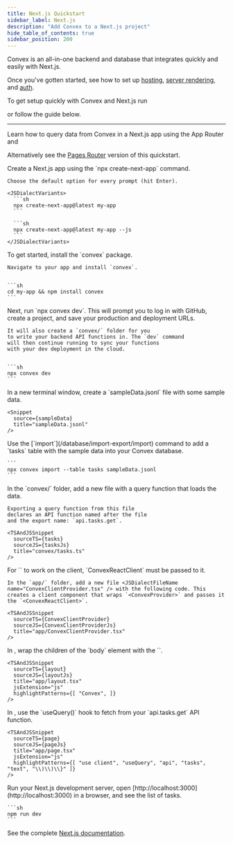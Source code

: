```yaml
---
title: Next.js Quickstart
sidebar_label: Next.js
description: "Add Convex to a Next.js project"
hide_table_of_contents: true
sidebar_position: 200
---
```



<Admonition type="tip" title="Convex + Next.js">

Convex is an all-in-one backend and database that integrates quickly and easily
with Next.js.

Once you've gotten started, see how to set up
[hosting](/production/hosting/hosting.mdx),
[server rendering](/client/nextjs/app-router/server-rendering.mdx), and
[auth](https://docs.convex.dev/client/nextjs/).

</Admonition>

To get setup quickly with Convex and Next.js run

<p>
  <b>
    <CodeWithCopyButton text="npm create convex@latest" />
  </b>
</p>

or follow the guide below.

---

Learn how to query data from Convex in a Next.js app using the App Router
and<LanguageSelector verbose />

Alternatively see the
[Pages Router](/client/nextjs/pages-router/quickstart-nextjs-pages-router.mdx)
version of this quickstart.

<StepByStep>
  <Step title="Create a Next.js app">
    Create a Next.js app using the `npx create-next-app` command.

    Choose the default option for every prompt (hit Enter).

    <JSDialectVariants>
      ```sh
      npx create-next-app@latest my-app
      ```

      ```sh
      npx create-next-app@latest my-app --js
      ```
    </JSDialectVariants>

  </Step>
  <Step title="Install the Convex client and server library">
    To get started, install the `convex` package.

    Navigate to your app and install `convex`.


    ```sh
    cd my-app && npm install convex
    ```

  </Step>
  <Step title="Set up a Convex dev deployment">
    Next, run `npx convex dev`. This
    will prompt you to log in with GitHub,
    create a project, and save your production and deployment URLs.

    It will also create a `convex/` folder for you
    to write your backend API functions in. The `dev` command
    will then continue running to sync your functions
    with your dev deployment in the cloud.


    ```sh
    npx convex dev
    ```

  </Step>

  <Step title="Create sample data for your database">
    In a new terminal window, create a `sampleData.jsonl`
    file with some sample data.

    <Snippet
      source={sampleData}
      title="sampleData.jsonl"
    />

  </Step>

  <Step title="Add the sample data to your database">
    Use the [`import`](/database/import-export/import) command to add a `tasks` table with the sample data into your Convex database.

    ```
    npx convex import --table tasks sampleData.jsonl
    ```

  </Step>

  <Step title="Expose a database query">
    In the `convex/` folder, add a new file <JSDialectFileName name="tasks.ts" /> with a query function that loads the data.

    Exporting a query function from this file
    declares an API function named after the file
    and the export name: `api.tasks.get`.

    <TSAndJSSnippet
      sourceTS={tasks}
      sourceJS={tasksJs}
      title="convex/tasks.ts"
    />

  </Step>

  <Step title="Create a client component for the Convex provider">
    For `<ConvexProvider>` to work on the client, `ConvexReactClient` must be passed to it.

    In the `app/` folder, add a new file <JSDialectFileName name="ConvexClientProvider.tsx" /> with the following code. This creates a client component that wraps `<ConvexProvider>` and passes it the `<ConvexReactClient>`.

    <TSAndJSSnippet
      sourceTS={ConvexClientProvider}
      sourceJS={ConvexClientProviderJs}
      title="app/ConvexClientProvider.tsx"
    />

  </Step>

  <Step title="Wire up the ConvexClientProvider">
    In <JSDialectFileName name="app/layout.tsx" ext="js" />, wrap the children of the `body` element with the `<ConvexClientProvider>`.

    <TSAndJSSnippet
      sourceTS={layout}
      sourceJS={layoutJs}
      title="app/layout.tsx"
      jsExtension="js"
      highlightPatterns={[ "Convex", ]}
    />

  </Step>

  <Step title="Display the data in your app">
    In <JSDialectFileName name="app/page.tsx" ext="js" />, use the `useQuery()` hook to fetch from your `api.tasks.get`
    API function.

    <TSAndJSSnippet
      sourceTS={page}
      sourceJS={pageJs}
      title="app/page.tsx"
      jsExtension="js"
      highlightPatterns={[ "use client", "useQuery", "api", "tasks", "text", "\\)\\)\\}" ]}
    />

  </Step>

  <Step title="Start the app">
    Run your Next.js development server, open [http://localhost:3000](http://localhost:3000) in a browser,
    and see the list of tasks.

    ```sh
    npm run dev
    ```

  </Step>

</StepByStep>

See the complete [Next.js documentation](/client/nextjs/app-router/index.mdx).
